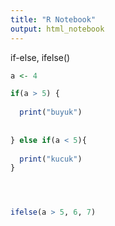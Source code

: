 ---
title: "R Notebook"
output: html_notebook
---

if-else, ifelse()
```{r}

a <- 4

if(a > 5) {
  
  print("buyuk")
  
  
} else if(a < 5){
  
  print("kucuk")
}




ifelse(a > 5, 6, 7)


```























